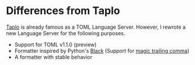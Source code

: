 # Differences from Taplo

[Taplo](https://github.com/tamasfe/taplo) is already famous as a TOML Language Server.
However, I rewrote a new Language Server for the following purposes.

- Support for TOML v1.1.0 (preview)
- Formatter inspired by Python's [Black](https://github.com/psf/black) (Support for [magic trailing comma](https://black.readthedocs.io/en/stable/the_black_code_style/current_style.html#the-magic-trailing-comma))
- A formatter with stable behavior
